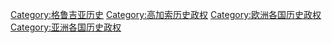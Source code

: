 [[Category:格鲁吉亚历史|Category:格鲁吉亚历史]]
[[Category:高加索历史政权|Category:高加索历史政权]]
[[Category:欧洲各国历史政权|Category:欧洲各国历史政权]]
[[Category:亚洲各国历史政权|Category:亚洲各国历史政权]]